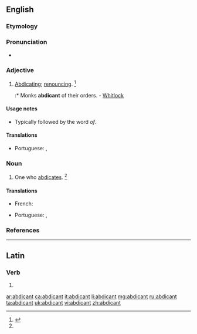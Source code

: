 ==English==

===Etymology===
{{suffix|abdicate|ant|lang=en}}

===Pronunciation===
* {{a|US}} {{IPA|/ˈæb.dɪ.kn̩t/|lang=en}}

===Adjective===
{{en-adj}}

# {{context|rare|lang=en}} [[abdicating|Abdicating]]; [[renouncing]]. {{defdate|Mid 17<sup>th</sup> century.}}<ref name=SOED>{{R:SOED5|page=1}}</ref>
#:* Monks '''abdicant''' of their orders. - [[Whitlock]]

====Usage notes====
* Typically followed by the word ''of''.

====Translations====
{{trans-top|who abdicates}}
* Portuguese: {{t|pt|abdicante}}, {{t|pt|abdicador}}
{{trans-mid}}
{{trans-bottom}}

===Noun===
{{en-noun}}

# One who [[abdicates]]. {{defdate|Mid 17<sup>th</sup> century.}}<ref name=SOED/>

====Translations====
{{trans-top|one who abdicates}}
* French: {{t+|fr|abdicataire}}
{{trans-mid}}
* Portuguese: {{t|pt|abdicador|m}}, {{t|pt|abdicante|m-f}}
{{trans-bottom}}

===References===
<references/>

----

==Latin==

===Verb===
{{la-verb-form|abdicant}}

# {{inflection of|abdicō||3|p|pres|actv|indc|lang=la}}

[[ar:abdicant]]
[[ca:abdicant]]
[[it:abdicant]]
[[li:abdicant]]
[[mg:abdicant]]
[[ru:abdicant]]
[[ta:abdicant]]
[[uk:abdicant]]
[[vi:abdicant]]
[[zh:abdicant]]